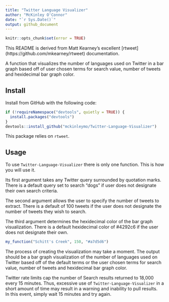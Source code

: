 ```yaml
---
title: "Twitter Language Visualizer"
author: "McKinley O'Connor"
date: "`r Sys.Date()`"
output: github_document
---
```


```r
knitr::opts_chunk$set(error = TRUE)
```

This README is derived from Matt Kearney's excellent [rtweet]
(https://github.com/mkearney/rtweet) documentation.

A function that visualizes the number of languages used on Twitter in a bar
graph based off of user chosen terms for search value, number of tweets and
hexidecimal bar graph color.

## Install

Install from GitHub with the following code:

```r
if (!requireNamespace("devtools", quietly = TRUE)) {
  install.packages("devtools")
}
devtools::install_github("mckinleymo/Twitter-Language-Visualizer")
```

This package relies on <code>rtweet</code>.

## Usage

To use <code>Twitter-Language-Visualizer</code> there is only one function. 
This is how you will use it.

Its first argument takes any Twitter query surrounded by quotation marks.
There is a default query set to search "dogs" if user does not designate their
own search criteria.

The second argument allows the user to specify the number of tweets to extract.
There is a default of 100 tweets if the user does not designate the number of 
tweets they wish to search. 

The third argument determines the hexidecimal color of the bar graph 
visualization. There is a default hexidecimal color of #4292c6 if the user does 
not designate their own. 

```r
my_function("Schitt's Creek", 150, "#a7d5d6")
```


The process of creating the visualization may take a moment. The output should 
be a bar graph visualization of the number of languages used on Twitter based 
off of the default terms or the user chosen terms for search value, number of 
tweets and hexidecimal bar graph color.

Twitter rate limits cap the number of Search results returned to 18,000 every 
15 minutes. Thus, excessive use of <code>Twitter-Language-Visualizer</code> 
in a short amount of time may result in a warning and inability to pull results.  
In this event, simply wait 15 minutes and try again.
